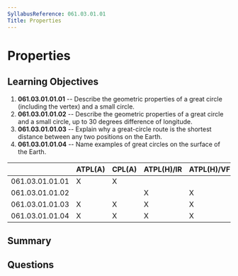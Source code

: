 ```yaml
---
SyllabusReference: 061.03.01.01
Title: Properties
---
```


# Properties

## Learning Objectives

1. **061.03.01.01.01** -- Describe the geometric properties of a great circle
   (including the vertex) and a small circle.
2. **061.03.01.01.02** -- Describe the geometric properties of a great circle and
   a small circle, up to 30 degrees difference of longitude.
3. **061.03.01.01.03** -- Explain why a great-circle route is the shortest
   distance between any two positions on the Earth.
4. **061.03.01.01.04** -- Name examples of great circles on the surface of the
   Earth.

|                 | ATPL(A) | CPL(A) | ATPL(H)/IR | ATPL(H)/VFR | CPL(H) | IR  | CBIR(A) |
| --------------- | ------- | ------ | ---------- | ----------- | ------ | --- | ------- |
| 061.03.01.01.01 | X       | X      |            |             |        |     |         |
| 061.03.01.01.02 |         |        | X          | X           | X      |     |         |
| 061.03.01.01.03 | X       | X      | X          | X           | X      |     |         |
| 061.03.01.01.04 | X       | X      | X          | X           | X      |     |         |

## Summary

## Questions
